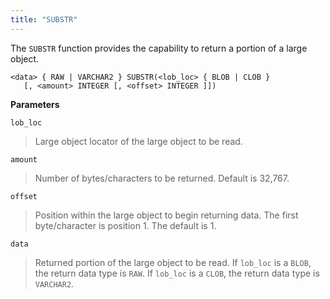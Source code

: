 ```yaml
---
title: "SUBSTR"
---
```




The `SUBSTR` function provides the capability to return a portion of a large object.

    <data> { RAW | VARCHAR2 } SUBSTR(<lob_loc> { BLOB | CLOB }
       [, <amount> INTEGER [, <offset> INTEGER ]])

**Parameters**

`lob_loc`

> Large object locator of the large object to be read.

`amount`

> Number of bytes/characters to be returned. Default is 32,767.

`offset`

> Position within the large object to begin returning data. The first byte/character is position 1. The default is 1.

`data`

> Returned portion of the large object to be read. If `lob_loc` is a `BLOB`, the return data type is `RAW`. If `lob_loc` is a `CLOB`, the return data type is `VARCHAR2`.
